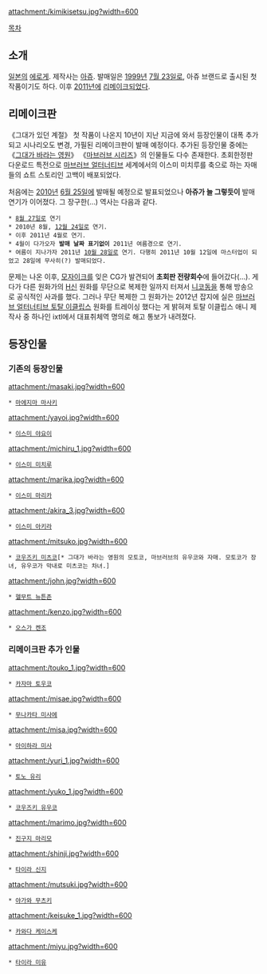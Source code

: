 attachment:/kimikisetsu.jpg?width=600

{{{+1 君がいた季節}}}


[[목차]]
== 소개 ==
[[일본]]의 [[에로게]]. 제작사는 [[아쥬]]. 발매일은 [[1999년]] [[7월 23일]]로, 아쥬 브랜드로 출시된 첫 작품이기도 하다.
이후 [[2011년]]에 [[리메이크]]되었다.

== 리메이크판 ==
《그대가 있던 계절》 첫 작품이 나온지 10년이 지난 지금에 와서 등장인물이 대폭 추가되고 시나리오도 변경, 가필된 리메이크판이 발매 예정이다. 추가된 등장인물 중에는 《[[그대가 바라는 영원]]》 《[[마브러브 시리즈]]》의 인물들도 다수 존재한다.
초회한정판 다운로드 특전으로 [[마브러브 얼터너티브]] 세계에서의 이스미 미치루를 축으로 하는 자매들의 쇼트 스토리인 고백이 배포되었다.

처음에는 [[2010년]] [[6월 25일]]에 발매될 예정으로 발표되었으나 '''아쥬가 늘 그렇듯이''' 발매 연기가 이어졌다. 그 장구한(…) 역사는 다음과 같다.
 * [[8월 27일]]로 연기
 * 2010년 8월, [[12월 24일]]로 연기.
 * 이후 2011년 4월로 연기.
 * 4월이 다가오자 '''발매 날짜 표기없이''' 2011년 여름경으로 연기.
 * 여름이 지나가자 2011년 [[10월 28일]]로 연기. 다행히 2011년 10월 12일에 마스터업이 되었고 28일에 무사히(?) 발매되었다.

문제는 나온 이후, [[모자이크]]를 잊은 CG가 발견되어 '''초회판 전량회수'''에 들어갔다(…). 게다가 다른 원화가의 [[H신]] 원화를 무단으로 복제한 일까지 터져서 [[니코동]]을 통해 방송으로 공식적인 사과를 했다. 그러나 무단 복제한 그 원화가는 2012년 잡지에 실은 [[마브러브 얼터너티브 토탈 이클립스]] 원화를 트레이싱 했다는 게 밝혀져 토탈 이클립스 애니 제작사 중 하나인 ixtl에서 대표취체역 명의로 해고 통보가 내려졌다.

== 등장인물 ==
=== 기존의 등장인물 ===
attachment:/masaki.jpg?width=600
 * [[마에지마 마사키]]
attachment:/yayoi.jpg?width=600
 * [[이스미 야요이]]
attachment:/michiru_1.jpg?width=600
 * [[이스미 미치루]]
attachment:/marika.jpg?width=600
 * [[이스미 마리카]]
attachment:/akira_3.jpg?width=600
 * [[이스미 아키라]]
attachment:/mitsuko.jpg?width=600
 * [[코우즈키 미츠코]][* 그대가 바라는 영원의 모토코, 마브러브의 유우코와 자매. 모토코가 장녀, 유우코가 막내로 미츠코는 차녀.]
attachment:/john.jpg?width=600
 * [[헬무트 뉴튼존]]
attachment:/kenzo.jpg?width=600
 * [[오스가 켄조]]
=== 리메이크판 추가 인물 ===
attachment:/touko_1.jpg?width=600
 * [[카자마 토우코]]
attachment:/misae.jpg?width=600
 * [[무나카타 미사에]]
attachment:/misa.jpg?width=600
 * [[아이하라 미사]]
attachment:/yuri_1.jpg?width=600
 * [[토노 유리]]
attachment:/yuko_1.jpg?width=600
 * [[코우즈키 유우코]]
attachment:/marimo.jpg?width=600
 * [[진구지 마리모]]
attachment:/shinji.jpg?width=600
 * [[타이라 신지]]
attachment:/mutsuki.jpg?width=600
 * [[야가와 무츠키]]
attachment:/keisuke_1.jpg?width=600
 * [[카와다 케이스케]]
attachment:/miyu.jpg?width=600
 * [[타이라 미유]]
